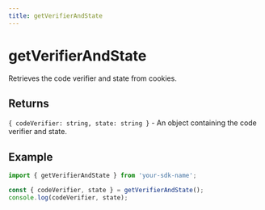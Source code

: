 ```yaml
---
title: getVerifierAndState
---
```


# getVerifierAndState

Retrieves the code verifier and state from cookies.

## Returns

`{ codeVerifier: string, state: string }` - An object containing the code verifier and state.

## Example

```typescript
import { getVerifierAndState } from 'your-sdk-name';

const { codeVerifier, state } = getVerifierAndState();
console.log(codeVerifier, state);
```